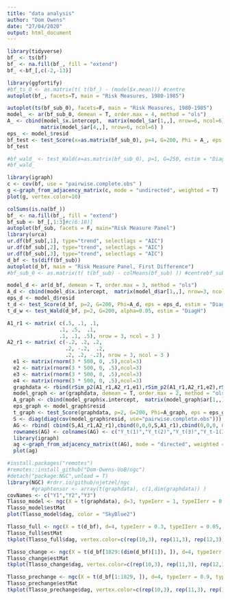 ```yaml
---
title: "data analysis"
author: "Dom Owens"
date: "27/04/2020"
output: html_document
---
```


```r
library(tidyverse)
bf_ <- ts(bf)
bf_ <- na.fill(bf_, fill = "extend")
bf_ <-bf_[,c(-2,-13)]

library(ggfortify)
#bf_ts_0 <- as.matrix(t( t(bf_) - (model$x.mean))) #centre
autoplot(bf_, facets=T, main = "Risk Measures, 1980-1985")
```

```r


autoplot(ts(bf_sub_0), facets=F, main = "Risk Measures, 1980-1985")
model_ <- ar(bf_sub_0, demean = T, order.max = 4, method = "ols")  
A_ <- cbind(model_$x.intercept,  matrix(model_$ar[1,,], nrow=6, ncol=6), matrix(model_$ar[2,,], nrow=6, ncol=6),  matrix(model_$ar[3,,], nrow=6, ncol=6),  
           matrix(model_$ar[4,,], nrow=6, ncol=6) )
eps_ <- model_$resid
bf_test <- test_Score(x=as.matrix(bf_sub_0), p=4, G=200, Phi = A_, eps = as.matrix(eps_), alpha = 0.05, estim = "DiagH")
bf_test

#bf_wald_ <- test_Wald(x=as.matrix(bf_sub_0), p=1, G=250, estim = "DiagC")
#bf_wald_
```

```r
library(igraph)
c <- cov(bf, use = "pairwise.complete.obs" )
g <-graph_from_adjacency_matrix(c, mode = "undirected", weighted = T)
plot(g, vertex.color=10)
```

```r
colSums(is.na(bf_))
bf_ <- na.fill(bf_, fill = "extend")
bf_sub <- bf_[,1:3]#c(6:10)]
autoplot(bf_sub, facets = F, main="Risk Measure Panel")
library(urca)
ur.df(bf_sub[,1], type="trend", selectlags = "AIC")
ur.df(bf_sub[,2], type="trend", selectlags = "AIC")
ur.df(bf_sub[,3], type="trend", selectlags = "AIC")
d_bf <- ts(diff(bf_sub))
autoplot(d_bf, main = "Risk Measure Panel, First Difference")
#bf_sub_0 <- as.matrix(t( t(bf_sub) - colMeans(bf_sub) )) #centrebf_sub - colMeans(bf_sub)
```
```r
model_d <- ar(d_bf, demean = T, order.max = 3, method = "ols")  
A_d <- cbind(model_d$x.intercept,  matrix(model_d$ar[1,,], nrow=3, ncol=3), matrix(model_d$ar[2,,], nrow=3, ncol=3)) #,matrix(model_d$ar[3,,], nrow=3, ncol=3))
eps_d <- model_d$resid
t_d <- test_Score(d_bf, p=2, G=200, Phi=A_d, eps = eps_d, estim = "DiagH")
t_d_w <- test_Wald(d_bf, p=2, G=200, alpha=0.05, estim = "DiagH") 
```

```r
A1_r1 <- matrix( c(.5, .1, .1, 
                 .1, .5,  .1, 
                 .1, .1, .5), nrow = 3, ncol = 3 ) 
A2_r1 <- matrix( c(-.2, .2, .2, 
                   .2, -.2,  .2, 
                   .2, .2, -.2), nrow = 3, ncol = 3 ) 
  e1 <- matrix(rnorm(3 * 500, 0, .5),ncol=3)
  e2 <- matrix(rnorm(3 * 500, 0, .5),ncol=3)
  e3 <- matrix(rnorm(3 * 500, 0, .5),ncol=3)
  e4 <- matrix(rnorm(3 * 500, 0, .5),ncol=3)
  graphdata <- rbind(rSim_p2(A1_r1,A2_r1,e1),rSim_p2(A1_r1,A2_r1,e2),rSim_p2(A1_r1,A2_r1,e3),rSim_p2(A1_r1,A2_r1,e4)) 
  model_graph <- ar(graphdata, demean = T, order.max = 2, method = "ols")  
  A_graph <- cbind(model_graph$x.intercept,  matrix(model_graph$ar[1,,], nrow=3, ncol=3), matrix(model_graph$ar[2,,], nrow=3, ncol=3)) #,matrix(model_d$ar[3,,], nrow=3, ncol=3))
  eps_graph <- model_graph$resid
  t_graph <- test_Score(graphdata, p=2, G=200, Phi=A_graph, eps = eps_graph, estim = "DiagH")
  S <- diag(diag(cov(model_graph$resid, use="pairwise.complete.obs")))
  AG <- rbind( cbind(S,A1_r1,A2_r1),cbind(0,0,0,S,A1_r1),cbind(0,0,0, 0,0,0, S) )
  rownames(AG) <- colnames(AG) <- c("Y_t(1)","Y_t(2)","Y_t(3)","Y_t-1(1)","Y_t-1(2)","Y_t-1(3)","Y_t-2(1)","Y_t-2(2)","Y_t-2(3)")
  library(igraph)
  ag <-graph_from_adjacency_matrix(t(AG), mode = "directed", weighted = T)
  plot(ag)
```

```r
#install.packages("remotes")
#remotes::install_github("Dom-Owens-UoB/ngc")
#detach("package:NGC",unload = T)
library(NGC) #rdrr.io/github/njetzel/ngc
        #graphtensor <- array(t(graphdata), c(1,dim(graphdata)) )
covNames <- c("Y1","Y2","Y3")
Tlasso_model <- ngc(X = t(graphdata), d=3, typeIerr = 1, typeIIerr = 0.01,  maxIter=1000, estMethod = "truncate", covNames=covNames)
Tlasso_model$estMat
plot(Tlasso_model$dag, color = "SkyBlue2")
```

```r
Tlasso_full <- ngc(X = t(d_bf), d=4, typeIerr = 0.3, typeIIerr = 0.05, maxIter=5000, estMethod = "truncate", eps = 1e-5, covNames=covNames)
Tlasso_full$estMat
tkplot(Tlasso_full$dag, vertex.color=c(rep(10,3), rep(11,3), rep(12,3), rep(13,3), rep(14,3)  ))
```

```r
Tlasso_change <- ngc(X = t(d_bf[1829:(dim(d_bf)[1]), ]), d=4, typeIerr = 0.9, typeIIerr = 0.05, maxIter=10000, estMethod = "truncate", eps = 1e-5, covNames=covNames)
Tlasso_change$estMat
tkplot(Tlasso_change$dag, vertex.color=c(rep(10,3), rep(11,3), rep(12,3), rep(13,3), rep(14,3)  ))
```
```r
Tlasso_prechange <- ngc(X = t(d_bf[1:1829, ]), d=4, typeIerr = 0.9, typeIIerr = 0.05, maxIter=10000, estMethod = "truncate", eps = 1e-5, covNames=covNames)
Tlasso_prechange$estMat
tkplot(Tlasso_prechange$dag, vertex.color=c(rep(10,3), rep(11,3), rep(12,3), rep(13,3), rep(14,3)  ))

```

